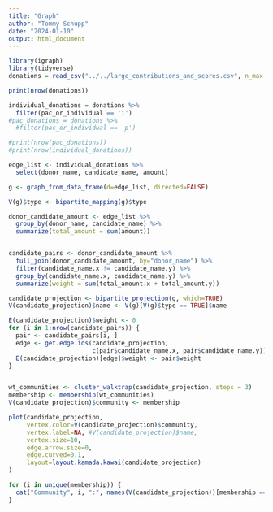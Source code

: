 ```yaml
---
title: "Graph"
author: "Tommy Schupp"
date: "2024-01-10"
output: html_document
---
```


```r
library(igraph)
library(tidyverse)
donations = read_csv("../../large_contributions_and_scores.csv", n_max = 10000) #n_max if you don't want to explode

print(nrow(donations))

individual_donations = donations %>%
  filter(pac_or_individual == 'i')
#pac_donations = donations %>%
  #filter(pac_or_individual == 'p')

#print(nrow(pac_donations))
#print(nrow(individual_donations))

```

```r
edge_list <- individual_donations %>%
  select(donor_name, candidate_name, amount)

g <- graph_from_data_frame(d=edge_list, directed=FALSE)

V(g)$type <- bipartite_mapping(g)$type

donor_candidate_amount <- edge_list %>%
  group_by(donor_name, candidate_name) %>%
  summarize(total_amount = sum(amount))


candidate_pairs <- donor_candidate_amount %>%
  full_join(donor_candidate_amount, by="donor_name") %>%
  filter(candidate_name.x != candidate_name.y) %>%
  group_by(candidate_name.x, candidate_name.y) %>%
  summarize(weight = sum(total_amount.x + total_amount.y))

candidate_projection <- bipartite_projection(g, which=TRUE)
V(candidate_projection)$name <- V(g)[V(g)$type == TRUE]$name

E(candidate_projection)$weight <- 0
for (i in 1:nrow(candidate_pairs)) {
  pair <- candidate_pairs[i, ]
  edge <- get.edge.ids(candidate_projection, 
                       c(pair$candidate_name.x, pair$candidate_name.y))
  E(candidate_projection)[edge]$weight <- pair$weight
}


wt_communities <- cluster_walktrap(candidate_projection, steps = 3)
membership <- membership(wt_communities)
V(candidate_projection)$community <- membership

plot(candidate_projection, 
     vertex.color=V(candidate_projection)$community,
     vertex.label=NA, #V(candidate_projection)$name, 
     vertex.size=10, 
     edge.arrow.size=0, 
     edge.curved=0.1, 
     layout=layout.kamada.kawai(candidate_projection)
)

for (i in unique(membership)) {
  cat("Community", i, ":", names(V(candidate_projection))[membership == i], "\n")
}

```


